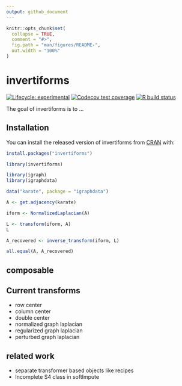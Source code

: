 ```yaml
---
output: github_document
---
```


<!-- README.md is generated from README.Rmd. Please edit that file -->

```r
knitr::opts_chunk$set(
  collapse = TRUE,
  comment = "#>",
  fig.path = "man/figures/README-",
  out.width = "100%"
)
```

# invertiforms

<!-- badges: start -->
[![Lifecycle: experimental](https://img.shields.io/badge/lifecycle-experimental-orange.svg)](https://www.tidyverse.org/lifecycle/#experimental)
[![Codecov test coverage](https://codecov.io/gh/RoheLab/invertiforms/branch/master/graph/badge.svg)](https://codecov.io/gh/RoheLab/invertiforms?branch=master)
[![R build status](https://github.com/RoheLab/invertiforms/workflows/R-CMD-check/badge.svg)](https://github.com/RoheLab/invertiforms/actions)
<!-- badges: end -->

The goal of invertiforms is to ...

## Installation

You can install the released version of invertiforms from [CRAN](https://CRAN.R-project.org) with:

``` r
install.packages("invertiforms")
```

```r
library(invertiforms)

library(igraph)
library(igraphdata)

data("karate", package = "igraphdata")

A <- get.adjacency(karate)

iform <- NormalizedLaplacian(A)

L <- transform(iform, A)
L

A_recovered <- inverse_transform(iform, L)

all.equal(A, A_recovered)
```



## composable

## Current transforms

- row center
- column center
- double center
- normalized graph laplacian
- regularized graph laplacian
- perturbed graph laplacian



## related work

- separate transformer based objects like recipes
- Incomplete S4 class in softImpute

